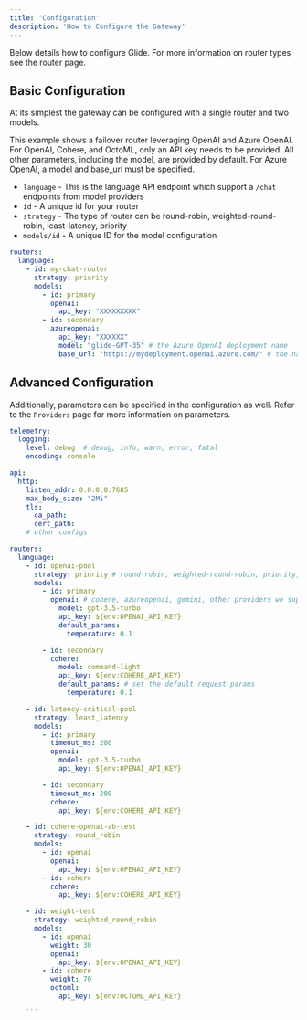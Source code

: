 ```yaml
---
title: 'Configuration'
description: 'How to Configure the Gateway'
---
```


Below details how to configure Glide. For more information on router types see the router page.

## Basic Configuration

At its simplest the gateway can be configured with a single router and two models.

This example shows a failover router leveraging OpenAI and Azure OpenAI. For OpenAI, Cohere, and OctoML, only an API key needs to be provided.
All other parameters, including the model, are provided by default. For Azure OpenAI, a model and base_url must be specified.

- `language` - This is the language API endpoint which support a `/chat` endpoints from model providers
- `id` - A unique id for your router
- `strategy` - The type of router can be round-robin, weighted-round-robin, least-latency, priority
- `models/id` - A unique ID for the model configuration

```yaml
routers:
  language:
    - id: my-chat-router
      strategy: priority
      models:
        - id: primary
          openai:
            api_key: "XXXXXXXXX"
        - id: secondary
          azureopenai:
            api_key: "XXXXXX"
            model: "glide-GPT-35" # the Azure OpenAI deployment name
            base_url: "https://mydeployment.openai.azure.com/" # the name of your Azure OpenAI Resource
```

## Advanced Configuration

Additionally, parameters can be specified in the configuration as well. Refer to the `Providers` page for more information on parameters.

```yaml
telemetry:
  logging:
    level: debug  # debug, info, warn, error, fatal
    encoding: console

api:
  http:
    listen_addr: 0.0.0.0:7685
    max_body_size: "2Mi"
    tls:
      ca_path:
      cert_path:
    # other configs

routers:
  language:
    - id: openai-pool
      strategy: priority # round-robin, weighted-round-robin, priority, least-latency, priority, etc.
      models:
        - id: primary
          openai: # cohere, azureopenai, gemini, other providers we support
            model: gpt-3.5-turbo
            api_key: ${env:OPENAI_API_KEY}
            default_params:
              temperature: 0.1

        - id: secondary
          cohere:
            model: command-light
            api_key: ${env:COHERE_API_KEY}
            default_params: # set the default request params
              temperature: 0.1

    - id: latency-critical-pool
      strategy: least_latency
      models:
        - id: primary
          timeout_ms: 200
          openai:
            model: gpt-3.5-turbo
            api_key: ${env:OPENAI_API_KEY}

        - id: secondary
          timeout_ms: 200
          cohere:
            api_key: ${env:COHERE_API_KEY}

    - id: cohere-openai-ab-test
      strategy: round_robin
      models:
        - id: openai
          openai:
            api_key: ${env:OPENAI_API_KEY}
        - id: cohere
          cohere:
            api_key: ${env:COHERE_API_KEY}

    - id: weight-test
      strategy: weighted_round_robin
      models:
        - id: openai
          weight: 30
          openai:
            api_key: ${env:OPENAI_API_KEY}
        - id: cohere
          weight: 70
          octoml:
            api_key: ${env:OCTOML_API_KEY}

    ```
